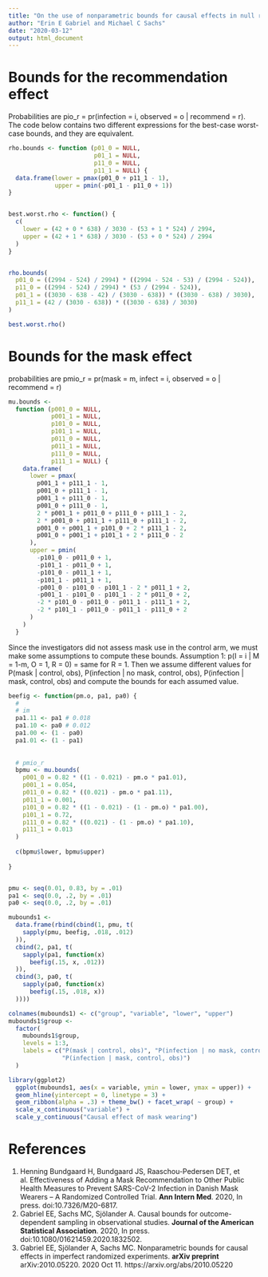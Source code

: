 ```yaml
---
title: "On the use of nonparametric bounds for causal effects in null randomized trials -- Supporting Calculations"
author: "Erin E Gabriel and Michael C Sachs"
date: "2020-03-12"
output: html_document
---
```



# Bounds for the recommendation effect

Probabilities are pio_r = pr(infection = i, observed = o | recommend = r). The code below contains two different expressions for the best-case worst-case bounds, and they are equivalent.

```r
rho.bounds <- function (p01_0 = NULL,
                        p01_1 = NULL,
                        p11_0 = NULL,
                        p11_1 = NULL) {
  data.frame(lower = pmax(p01_0 + p11_1 - 1),
             upper = pmin(-p01_1 - p11_0 + 1))
}


best.worst.rho <- function() {
  c(
    lower = (42 + 0 * 638) / 3030 - (53 + 1 * 524) / 2994,
    upper = (42 + 1 * 638) / 3030 - (53 + 0 * 524) / 2994
  )
}


rho.bounds(
  p01_0 = ((2994 - 524) / 2994) * ((2994 - 524 - 53) / (2994 - 524)),
  p11_0 = ((2994 - 524) / 2994) * (53 / (2994 - 524)),
  p01_1 = ((3030 - 638 - 42) / (3030 - 638)) * ((3030 - 638) / 3030),
  p11_1 = (42 / (3030 - 638)) * ((3030 - 638) / 3030)
)

best.worst.rho()
```



# Bounds for the mask effect

probabilities are pmio_r = pr(mask = m, infect = i, observed = o | recommend = r)

```r
mu.bounds <-
  function (p001_0 = NULL,
            p001_1 = NULL,
            p101_0 = NULL,
            p101_1 = NULL,
            p011_0 = NULL,
            p011_1 = NULL,
            p111_0 = NULL,
            p111_1 = NULL) {
    data.frame(
      lower = pmax(
        p001_1 + p111_1 - 1,
        p001_0 + p111_1 - 1,
        p001_1 + p111_0 - 1,
        p001_0 + p111_0 - 1,
        2 * p001_1 + p011_0 + p111_0 + p111_1 - 2,
        2 * p001_0 + p011_1 + p111_0 + p111_1 - 2,
        p001_0 + p001_1 + p101_0 + 2 * p111_1 - 2,
        p001_0 + p001_1 + p101_1 + 2 * p111_0 - 2
      ),
      upper = pmin(
        -p101_0 - p011_0 + 1,
        -p101_1 - p011_0 + 1,
        -p101_0 - p011_1 + 1,
        -p101_1 - p011_1 + 1,
        -p001_0 - p101_0 - p101_1 - 2 * p011_1 + 2,
        -p001_1 - p101_0 - p101_1 - 2 * p011_0 + 2,
        -2 * p101_0 - p011_0 - p011_1 - p111_1 + 2,
        -2 * p101_1 - p011_0 - p011_1 - p111_0 + 2
      )
    )
  }
```

Since the investigators did not assess mask use in the control arm, we must make some assumptions to compute these bounds. Assumption 1: p(I = i | M = 1-m, O = 1, R = 0) = same for R = 1. Then we assume different values for P(mask | control, obs), P(infection | no mask, control, obs), P(infection | mask, control, obs) and compute the bounds for each assumed value. 

```r
beefig <- function(pm.o, pa1, pa0) {
  #
  # im
  pa1.11 <- pa1 # 0.018
  pa1.10 <- pa0 # 0.012
  pa1.00 <- (1 - pa0)
  pa1.01 <- (1 - pa1)
  
  
  # pmio_r
  bpmu <- mu.bounds(
    p001_0 = 0.82 * ((1 - 0.021) - pm.o * pa1.01),
    p001_1 = 0.054,
    p011_0 = 0.82 * ((0.021) - pm.o * pa1.11),
    p011_1 = 0.001,
    p101_0 = 0.82 * ((1 - 0.021) - (1 - pm.o) * pa1.00),
    p101_1 = 0.72,
    p111_0 = 0.82 * ((0.021) - (1 - pm.o) * pa1.10),
    p111_1 = 0.013
  )
  
  c(bpmu$lower, bpmu$upper)
  
}


pmu <- seq(0.01, 0.83, by = .01)
pa1 <- seq(0.0, .2, by = .01)
pa0 <- seq(0.0, .2, by = .01)

mubounds1 <-
  data.frame(rbind(cbind(1, pmu, t(
    sapply(pmu, beefig, .018, .012)
  )),
  cbind(2, pa1, t(
    sapply(pa1, function(x)
      beefig(.15, x, .012))
  )),
  cbind(3, pa0, t(
    sapply(pa0, function(x)
      beefig(.15, .018, x))
  ))))

colnames(mubounds1) <- c("group", "variable", "lower", "upper")
mubounds1$group <-
  factor(
    mubounds1$group,
    levels = 1:3,
    labels = c("P(mask | control, obs)", "P(infection | no mask, control, obs)",
               "P(infection | mask, control, obs)")
  )

```



```r
library(ggplot2)
  ggplot(mubounds1, aes(x = variable, ymin = lower, ymax = upper)) +
  geom_hline(yintercept = 0, linetype = 3) +
  geom_ribbon(alpha = .3) + theme_bw() + facet_wrap( ~ group) +
  scale_x_continuous("variable") +
  scale_y_continuous("Causal effect of mask wearing")


```


# References

1. Henning Bundgaard H, Bundgaard JS, Raaschou-Pedersen DET, et al. Effectiveness of Adding a Mask Recommendation to Other Public Health Measures to Prevent SARS-CoV-2 Infection in Danish Mask Wearers -- A Randomized Controlled Trial. __Ann Intern Med__. 2020, In press. doi:10.7326/M20-6817.
2. Gabriel EE, Sachs MC, Sjölander A. Causal bounds for outcome-dependent sampling in observational studies. __Journal of the American Statistical Association__. 2020, In press. doi:10.1080/01621459.2020.1832502.
3. Gabriel EE, Sjölander A, Sachs MC. Nonparametric bounds for causal effects in imperfect randomized experiments. __arXiv preprint__ arXiv:2010.05220. 2020 Oct 11. https://arxiv.org/abs/2010.05220 


